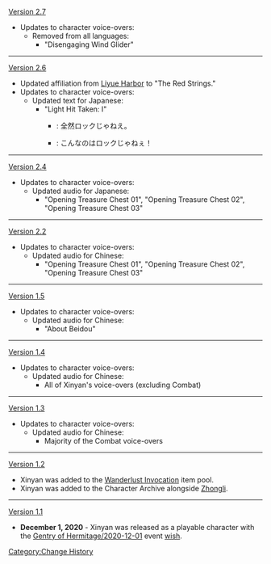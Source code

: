 [[Version 2.7]]
*Updates to character voice-overs:
**Removed from all languages:
***"Disengaging Wind Glider"
----
[[Version 2.6]]
* Updated affiliation from [[Liyue Harbor]] to "The Red Strings."
* Updates to character voice-overs:
** Updated text for Japanese:
*** "Light Hit Taken: I"
**** {{Color|Old}}: 全然ロックじゃねえ。
**** {{Color|New}}: こんなのはロックじゃねぇ！
----
[[Version 2.4]]
*Updates to character voice-overs:
**Updated audio for Japanese:
***"Opening Treasure Chest 01", "Opening Treasure Chest 02", "Opening Treasure Chest 03"
----
[[Version 2.2]]
*Updates to character voice-overs:
**Updated audio for Chinese:
***"Opening Treasure Chest 01", "Opening Treasure Chest 02", "Opening Treasure Chest 03"
----
[[Version 1.5]]
*Updates to character voice-overs:
**Updated audio for Chinese:
***"About Beidou"
----
[[Version 1.4]]
*Updates to character voice-overs:
**Updated audio for Chinese:
***All of Xinyan's voice-overs (excluding Combat)
----
[[Version 1.3]]
*Updates to character voice-overs:
**Updated audio for Chinese:
***Majority of the Combat voice-overs
----
[[Version 1.2]]
*Xinyan was added to the [[Wanderlust Invocation]] item pool.
*Xinyan was added to the Character Archive alongside [[Zhongli]].
----
[[Version 1.1]]
*'''December 1, 2020''' - Xinyan was released as a playable character with the [[Gentry of Hermitage/2020-12-01]] event [[wish]].
<noinclude>[[Category:Change History]]</noinclude>